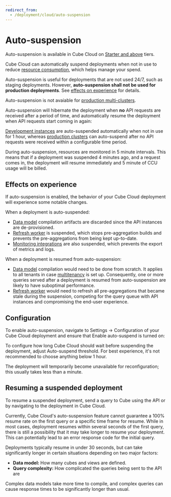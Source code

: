 ```yaml
---
redirect_from:
  - /deployment/cloud/auto-suspension
---
```


# Auto-suspension

<SuccessBox>

Auto-suspension is available in Cube Cloud on
[Starter and above](https://cube.dev/pricing) tiers.

</SuccessBox>

Cube Cloud can automatically suspend deployments when not in use to reduce
[resource consumption][ref-deployment-pricing], which helps manage your spend.

<WarningBox>

Auto-suspension is useful for deployments that are not used 24/7, such as
staging deployments. However, **auto-suspension shall not be used for production
deployments**. See [effects on experience][self-effects] for details.

</WarningBox>

<InfoBox>

Auto-suspension is not avaiable for [production multi-clusters][ref-prod-multi-cluster].

</InfoBox>

Auto-suspension will hibernate the deployment when **no** API
requests are received after a period of time, and automatically resume the
deployment when API requests start coming in again:

<Diagram
  alt="Cube Cloud auto-suspend flowchart"
  src="https://ucarecdn.com/e9a22d59-e0af-40c5-b590-02f2566663d1/"
/>

[Development instances][ref-deployment-dev-instance] are auto-suspended
automatically when not in use for 1 hour, whereas [production
clusters][ref-deployment-prod-cluster] can auto-suspend after no API
requests were received within a configurable time period.

During auto-suspension, resources are monitored in 5 minute intervals. This
means that if a deployment was suspended 4 minutes ago, and a request comes in,
the deployment will resume immediately and 5 minute of CCU usage will be billed.

## Effects on experience

If auto-suspension is enabled, the behavior of your Cube Cloud deployment will
experience some notable changes.

When a deployment is auto-suspended:

- [Data model][ref-data-model] compilation artifacts are discarded since the
API instances are de-provisioned.
- [Refresh worker][ref-refresh-worker] is suspended, which stops pre-aggregation
builds and prevents the pre-aggregations from being kept up-to-date.
- [Monitoring integrations][ref-monitoring] are also suspended, which prevents
the export of metrics and logs.

When a deployment is resumed from auto-suspension:

- [Data model][ref-data-model] compilation would need to be done from scratch.
It applies to all tenants in case [multitenancy][ref-multitenancy] is set up.
Consequently, one or more queries served after a deployment is resumed from
auto-suspension are likely to have suboptimal performance.
- [Refresh worker][ref-refresh-worker] would need to refresh all
pre-aggregations that became stale during the suspension, competing for the
query queue with API instances and compromising the end-user experience.

## Configuration

To enable auto-suspension, navigate to <Btn>Settings → Configuration</Btn>
of your Cube Cloud deployment and ensure that <Btn>Enable auto-suspend</Btn>
is turned on:

<Screenshot
  highlight="inset(81% 30% 1% 34% round 10px)"
  src="https://ucarecdn.com/b0a3f38d-6631-47a8-b952-45747cf5255c/"
/>

To configure how long Cube Cloud should wait before suspending
the deployment, adjust <Btn>Auto-suspend threshold</Btn>. For best experience,
it's not recommended to choose anything below 1 hour.

The deployment will temporarily become unavailable for reconfiguration; this
usually takes less than a minute.

## Resuming a suspended deployment

To resume a suspended deployment, send a query to Cube using the API or by
navigating to the deployment in Cube Cloud.

<WarningBox>

Currently, Cube Cloud's auto-suspension feature cannot guarantee a 100% resume
rate on the first query or a specific time frame for resume. While in most
cases, deployment resumes within several seconds of the first query, there is
still a possibility that it may take longer to resume your deployment. This can
potentially lead to an error response code for the initial query.

</WarningBox>

Deployments typically resume in under 30 seconds, but can take significantly
longer in certain situations depending on two major factors:

- **Data model:** How many cubes and views are defined.
- **Query complexity:** How complicated the queries being sent to the API are

Complex data models take more time to compile, and complex queries can cause
response times to be significantly longer than usual.

[ref-caching-preaggs-gs]: /product/caching/getting-started-pre-aggregations
[ref-deployment-dev-instance]:
  /product/deployment/cloud/deployment-types#development-instance
[ref-deployment-prod-cluster]:
  /product/deployment/cloud/deployment-types#production-cluster
[ref-prod-multi-cluster]: /product/deployment/cloud/deployment-types#production-multi-cluster
[ref-deployment-pricing]: /product/deployment/cloud/pricing
[ref-workspace-dev-api]: /product/workspace/dev-mode
[ref-monitoring]: /product/monitoring/integrations
[ref-data-model]: /product/data-modeling/overview
[ref-multitenancy]: /product/configuration/advanced/multitenancy
[self-effects]: #effects-on-experience
[ref-refresh-worker]: /product/deployment#refresh-worker
